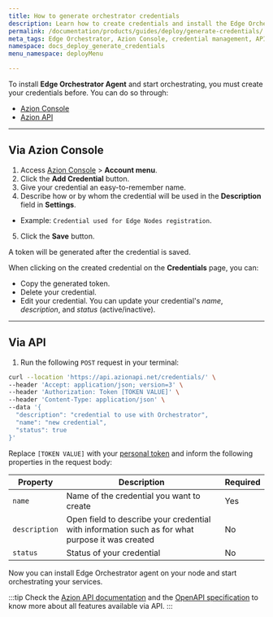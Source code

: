 ```yaml
---
title: How to generate orchestrator credentials
description: Learn how to create credentials and install the Edge Orchestrator Agent using the Azion Console or API, complete with token management for service orchestration.
permalink: /documentation/products/guides/deploy/generate-credentials/
meta_tags: Edge Orchestrator, Azion Console, credential management, API integration, Edge Nodes registration, token generation, orchestration guide, service orchestration
namespace: docs_deploy_generate_credentials
menu_namespace: deployMenu

---
```


To install **Edge Orchestrator Agent** and start orchestrating, you must create your credentials before. You can do so through:

- [Azion Console](/en/documentation/products/guides/how-to-access-rtm/)
- [Azion API](https://api.azion.com/)

---

## Via Azion Console

1. Access [Azion Console](/en/documentation/products/guides/how-to-access-rtm/) > **Account menu**.
2. Click the **Add Credential** button.
3. Give your credential an easy-to-remember name.
4. Describe how or by whom the credential will be used in the **Description** field in **Settings**.
- Example: `Credential used for Edge Nodes registration`.
5. Click the **Save** button.

A token will be generated after the credential is saved.

When clicking on the created credential on the **Credentials** page, you can:

- Copy the generated token.
- Delete your credential.
- Edit your credential. You can update your credential's *name*, *description*, and *status* (active/inactive).

---

## Via API 

1. Run the following `POST` request in your terminal: 

```bash 
curl --location 'https://api.azionapi.net/credentials/' \
--header 'Accept: application/json; version=3' \
--header 'Authorization: Token [TOKEN VALUE]' \
--header 'Content-Type: application/json' \
--data '{
  "description": "credential to use with Orchestrator",
  "name": "new credential",
  "status": true
}'
```

Replace `[TOKEN VALUE]` with your [personal token](/en/documentation/products/guides/personal-tokens/) and inform the following properties in the request body:

| Property | Description | Required | 
| - | - | - | 
| `name` | Name of the credential you want to create  | Yes |
| `description` | Open field to describe your credential with information such as for what purpose it was created | No |
| `status` | Status of your credential | No  |


Now you can install Edge Orchestrator agent on your node and start orchestrating your services.

:::tip
Check the [Azion API documentation](https://api.azion.com/) and the [OpenAPI specification](https://github.com/aziontech/azionapi-openapi/) to know more about all features available via API.
:::


